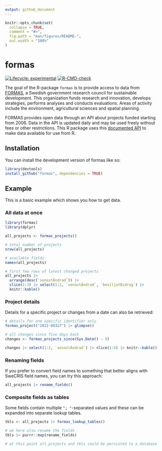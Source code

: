 ```yaml
---
output: github_document
---
```


<!-- README.md is generated from README.Rmd. Please edit that file -->

```r
knitr::opts_chunk$set(
  collapse = TRUE,
  comment = "#>",
  fig.path = "man/figures/README-",
  out.width = "100%"
)
```

# formas

<!-- badges: start -->
[![Lifecycle: experimental](https://img.shields.io/badge/lifecycle-experimental-orange.svg)](https://lifecycle.r-lib.org/articles/stages.html#experimental)
[![R-CMD-check](https://github.com/KTH-Library/formas/actions/workflows/R-CMD-check.yaml/badge.svg)](https://github.com/KTH-Library/formas/actions/workflows/R-CMD-check.yaml)
<!-- badges: end -->

The goal of the R-package `formas` is to provide access to data from [FORMAS](https://formas.se/en/start-page.html), a Swedish government research council for sustainable development. This organization funds research and innovation, develops strategies, performs analyses and conducts evaluations. Areas of activity include the environment, agricultural sciences and spatial planning.

FORMAS provides open data through an API about projects funded starting from 2006. Data in the API is updated daily and may be used freely without fees or other restrictions. This R package uses this [documented API](https://formas.se/en/start-page/about-formas/what-we-do/open-data---api-containing-information-on-funded-projects/documentation-for-api-containing-information-on-funded-projects.html) to make data available for use from R.

## Installation

You can install the development version of formas like so:

``` r
library(devtools)
install_github("formas", dependencies = TRUE)
```

## Example

This is a basic example which shows you how to get data.

### All data at once

```r
library(formas)
library(dplyr)

all_projects <- formas_projects()

# total number of projects
nrow(all_projects)

# available fields
names(all_projects)

# first few rows of latest changed projects
all_projects |> 
  arrange(desc(`senastÄndrad`)) |> 
  slice(1:3) |> select(1:2, `senastÄndrad`, `beviljatBidrag`) |>
  knitr::kable()

```

### Project details

Details for a specific project or changes from a date can also be retrieved:

```r
# details for one specific identifier only
formas_project("2022-00327") |> glimpse()

# all changes since five days back
changes <- formas_projects_since(Sys.Date() - 5)

changes |> select(1:2, `senastÄndrad`) |> slice(1:5) |> knitr::kable()

```

### Renaming fields

If you prefer to convert field names to something that better aligns with SweCRIS field names, you can try this approach:

```r

all_projects |> rename_fields()

```

### Composite fields as tables

Some fields contain multiple `"; "`-separated values and these can be expanded into separate lookup tables.

```r
tbls <- all_projects |> formas_lookup_tables()

# we here also rename the fields
tbls |> purrr::map(rename_fields)

# at this point all_projects and tbls could be persisted to a database

```

